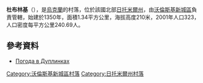 {{coord|50|35|10|N|27|18|32|E|scale:30000|display=title}}

'''杜布林基'''（{{lang-uk|Дублинки}}），是[[烏克蘭|烏克蘭]]的村落，位於該國北部[[日托米爾州|日托米爾州]]，由[[沃倫斯基新城區|沃倫斯基新城區]]負責管轄，始建於1350年，面積1.34平方公里，海拔高度210米，2001年人口323，人口密度每平方公里240.69人。

==參考資料==
* [http://weather.in.ua/ua/zhitomirskaja/7398 Погода в Дуплинках] {{Wayback|url=http://weather.in.ua/ua/zhitomirskaja/7398 |date=20200731150327 }}

{{DEFAULTSORT:Дуплинки}}
[[Category:沃倫斯基新城區村落|Category:沃倫斯基新城區村落]]
[[Category:日托米爾州村落|Category:日托米爾州村落]]


{{Zhytomyr-geo-stub}}